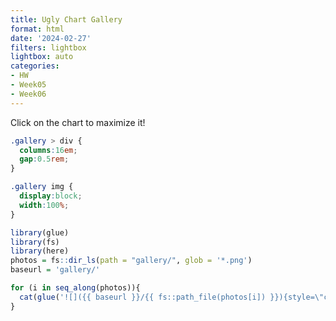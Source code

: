 ```yaml
---
title: Ugly Chart Gallery
format: html
date: '2024-02-27'
filters: lightbox
lightbox: auto
categories:
- HW
- Week05
- Week06
---
```


Click on the chart to maximize it!

```css
.gallery > div {
  columns:16em;
  gap:0.5rem;
}

.gallery img {
  display:block;
  width:100%;
}
```

::: gallery

::: column-page

````r
library(glue)
library(fs)
library(here)
photos = fs::dir_ls(path = "gallery/", glob = '*.png')
baseurl = 'gallery/'

for (i in seq_along(photos)){
  cat(glue('![]({{ baseurl }}/{{ fs::path_file(photos[i]) }}){style=\"column-span: none;\" group=\"hw05-gallery\"}', .open = '{{', .close = '}}'), '\n')
}
````
:::

:::
